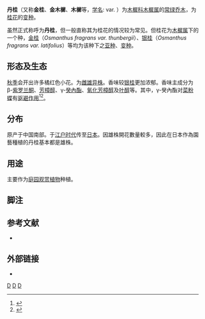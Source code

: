 {{Infraspeciesbox
| genus = Osmanthus
| species = fragrans
| varietas = aurantiacus
| authority = [[若昂·德理路|Lour.]]<br />[[牧野富太郎|Makino]]<ref>{{Cite web | url = http://ylist.info/ylist_detail_display.php?pass=29002 | title = Osmanthus fragrans Lour. var. aurantiacus Makino | accessdate = 2013-10-16 | author = 米倉浩司・梶田忠 | year = 2003 | work = [http://ylist.info/ BG {{lang|ja|Plants 和名−学名インデックス（YList）}}] | archiveurl = https://web.archive.org/web/20160305012517/http://ylist.info/ylist_detail_display.php?pass=29002 | archivedate = 2016-03-05 | language = ja | dead-url = no }}</ref>
| image = Osmanthus fragrans (orange flowers).jpg
| image_caption = {{Snamei|Osmanthus fragrans}}<br />（日本[[神户市|神户市]]）
}}
'''丹桂'''（又称'''金桂'''、'''金木樨'''、'''木樨'''等，[[二名法|学名]]: {{Snamei|Osmanthus fragrans}} var. {{Snamei|aurantiacus}}）为[[木樨科|木樨科]][[木樨属|木樨属]]的[[常绿|常绿]][[乔木|乔木]]，为[[桂花|桂花]]的[[變種_(植物學)|变种]]。

虽然正式称呼为'''丹桂'''，但一般直称其为桂花的情况较为常见。但桂花为[[木樨属|木樨属]]下的一个种，[[金桂|金桂]]（''Osmanthus fragrans var. thunbergii''）、[[银桂|银桂]]（''Osmanthus fragrans var. latifolius''）等均为该种下之[[亚种|亚种]]、[[变种|变种]]。

== 形态及生态 ==
[[秋季|秋季]]会开出许多橘红色小花。为[[雌雄异株|雌雄异株]]。香味较[[银桂|银桂]]更加浓郁。香味主成分为β-[[紫罗兰酮|紫罗兰酮]]、[[芳樟醇|芳樟醇]]、γ-[[癸內酯|癸內酯]]、[[氧化芳樟醇|氧化芳樟醇]]及[[叶醇|叶醇]]等。其中，γ-癸內酯对[[菜粉蝶|菜粉蝶]]有[[驱避作用|驱避作用]]<ref>{{Cite web|url=http://home.hiroshima-u.ac.jp/honce/forage.htm#label3|script-title=ja:チョウ成虫の採餌行動|accessdate=2013-10-16|author=[[广岛大学|广岛大学]]生物圏科学研究科・化学生态学研究室|date=|work=研究内容介绍|publisher=|language=ja|archive-date=2011-12-24|archive-url=https://web.archive.org/web/20111224032717/http://home.hiroshima-u.ac.jp/honce/forage.htm#label3|dead-url=yes}}</ref><ref>{{Cite journal|title=Floral Scent of Osmanthus fragrans Discourages Foraging Behavior of Cabbage Butterfly, Pieris rapae|author=Hisashi Ômura|journal={{link-en|化学生态学杂志|Journal of Chemical Ecology}}|publisher=|issue=3|doi=10.1023/A:1005424121044|year=2000|volume=26|pages=655-666|issn=0098-0331|language=en}}</ref>。

== 分布 ==
原产于中国南部。于[[江户时代|江户时代]]传至[[日本|日本]]。因雄株開花數量較多，因此在日本作為園藝種植的丹桂基本都是雄株。

== 用途 ==
主要作为[[庭園樹木|庭园观赏植物]]种植。

== 脚注 ==
{{Reflist}}

== 参考文献 ==
* {{Cite book|script-title=ja:樹に咲く花 合弁花・単子葉・裸子植物|last=茂木透写真|publisher={{tsl|ja|山と溪谷社}}|others=高橋秀男・勝山輝男監修|year=2001|isbn=4-635-07005-0|series={{lang|ja|山溪ハンディ図鑑}}|page=293|language=ja}}

== 外部链接 ==
* {{Cite web|url=http://had0.big.ous.ac.jp/plantsdic/angiospermae/dicotyledoneae/sympetalae/oleaceae/kinmokusei/kinmokusei.htm|script-title=ja:キンモクセイ|accessdate=2013-10-16|author={{tsl|ja|波田善夫}}|date=|work={{lang|ja|植物雑学事典}}|publisher=[[冈山理科大学|冈山理科大学]]生物地球学部|archive-date=2019-09-11|archive-url=https://web.archive.org/web/20190911162428/http://had0.big.ous.ac.jp/plantsdic/angiospermae/dicotyledoneae/sympetalae/oleaceae/kinmokusei/kinmokusei.htm|dead-url=no}}
{{Taxonbar|from=Q11297955}}

[[Category:木犀屬|D]]
[[Category:秋|D]]
[[Category:精油|D]]